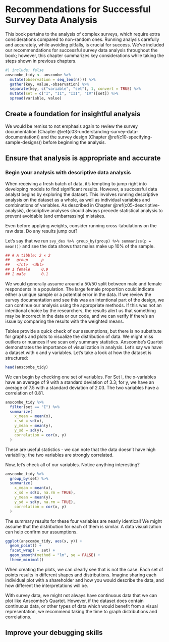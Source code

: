 # Recommendations for Successful Survey Data Analysis {#c12-pitfalls}

This book pertains to the analysis of complex surveys, which require extra considerations compared to non-random ones. Running analysis carefully and accurately, while avoiding pitfalls, is crucial for success. We've included our recommendations for successful survey data analysis throughout the book; however, this chapter summarizes key considerations while taking the steps shown in previous chapters.

```r
#| include: false
anscombe_tidy <- anscombe %>%
  mutate(observation = seq_len(n())) %>%
  gather(key, value,-observation) %>%
  separate(key, c("variable", "set"), 1, convert = TRUE) %>%
  mutate(set = c("I", "II", "III", "IV")[set]) %>%
  spread(variable, value)
```

## Create a foundation for insightful analysis

We would be remiss to not emphasis again to review the survey documentation (Chapter \@ref(c03-understanding-survey-data-documentation)) and the survey design (Chapter \@ref(c10-specifying-sample-designs)) before beginning the analysis.

## Ensure that analysis is appropriate and accurate

### Begin your analysis with descriptive data analysis

When receiving a fresh batch of data, it's tempting to jump right into developing models to find significant results. However, a successful data analyst begins by exploring the dataset. This involves running descriptive analysis on the dataset as a whole, as well as individual variables and combinations of variables. As described in Chapter \@ref(c05-descriptive-analysis), descriptive analyses should always precede statistical analysis to prevent avoidable (and embarrassing) mistakes.

Even before applying weights, consider running cross-tabulations on the raw data. Do any results jump out?

Let’s say that we run `svy_des %>% group_by(group) %>% summarize(p = mean())` and see the data shows that males make up 10% of the sample.

```r
## # A tibble: 2 × 2
##   group    	p
##   <fct> 	<dbl>
## 1 female  	0.9
## 2 male    	0.1
```

We would generally assume around a 50/50 split between male and female respondents in a population. The large female proportion could indicate either a unique sample or a potential error in the data. If we review the survey documentation and see this was an intentional part of the design, we can continue our analysis using the appropriate methods. If this was not an intentional choice by the researchers, the results alert us that something may be incorrect in the data or our code, and we can verify if there's an issue by comparing the results with the weighted means.

Tables provide a quick check of our assumptions, but there is no substitute for graphs and plots to visualize the distribution of data. We might miss outliers or nuances if we scan only summary statistics. Anscombe's Quartet demonstrates the importance of visualization in analysis. Let's say we have a dataset with x and y variables. Let's take a look at how the dataset is structured:

```r
head(anscombe_tidy)
```

We can begin by checking one set of variables. For Set I, the x-variables have an average of 9 with a standard deviation of 3.3; for y, we have an average of 7.5 with a standard deviation of 2.03. The two variables have a correlation of 0.81.

```r
anscombe_tidy %>% 
  filter(set == "I") %>% 
  summarize(
    x_mean = mean(x),
    x_sd = sd(x),
    y_mean = mean(y),
    y_sd = sd(y),
    correlation = cor(x, y)
  )
```

These are useful statistics - we can note that the data doesn't have high variability; the two variables are strongly correlated.

Now, let's check all of our variables. Notice anything interesting?

```r
anscombe_tidy %>% 
  group_by(set) %>%
  summarize(
    x_mean = mean(x),
    x_sd = sd(x, na.rm = TRUE),
    y_mean = mean(y),
    y_sd = sd(y, na.rm = TRUE),
    correlation = cor(x, y)
  )
```

The summary results for these four variables are nearly identical! We might assume that the distribution for each of them is similar. A data visualization can help confirm our assumptions.

```r
ggplot(anscombe_tidy, aes(x, y)) +
  geom_point() +
  facet_wrap( ~ set) +
  geom_smooth(method = "lm", se = FALSE) +
  theme_minimal()
```

When creating the plots, we can clearly see that is not the case. Each set of points results in different shapes and distributions. Imagine sharing each individual plot with a shareholder and how you would describe the data, and how different the interpretations will be.

With survey data, we might not always have continuous data that we can plot like Anscombe's Quartet. However, if the dataset does contain continuous data, or other types of data which would benefit from a visual representation, we recommend taking the time to graph distributions and correlations.

## Improve your debugging skills



